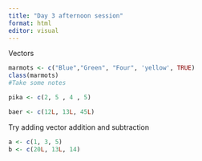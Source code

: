 ```yaml
---
title: "Day 3 afternoon session"
format: html
editor: visual
---
```


Vectors

```r
marmots <- c("Blue","Green", "Four", 'yellow', TRUE)
class(marmots)
#Take some notes
```

```r
pika <- c(2, 5 , 4 , 5)
```

```r
baer <- c(12L, 13L, 45L)
```

Try adding vector addition and subtraction

```r
a <- c(1, 3, 5)
b <- c(20L, 13L, 14)
```
